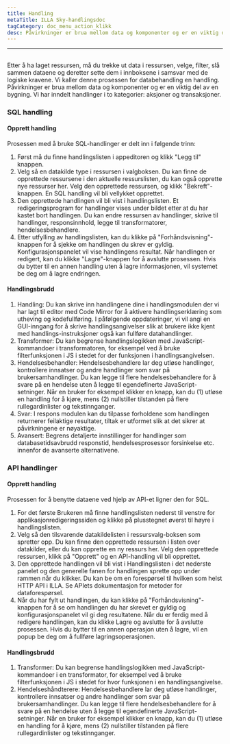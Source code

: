 ```yaml
---
title: Handling
metaTitle: ILLA Sky-handlingsdoc
tagCategory: doc_menu_action_klikk
desc: Påvirkninger er brua mellom data og komponenter og er en viktig del av en bygning.
---
```


* * *

## <Heading hidden>Spørring</Heading>

Etter å ha laget ressursen, må du trekke ut data i ressursen, velge, filter, slå sammen dataene og deretter sette dem i innboksene i samsvar med de logiske kravene. Vi kaller denne prosessen for databehandling en handling. Påvirkninger er brua mellom data og komponenter og er en viktig del av en bygning. Vi har inndelt handlinger i to kategorier: aksjoner og transaksjoner.

### SQL handling

#### Opprett handling

Prosessen med å bruke SQL-handlinger er delt inn i følgende trinn:

1.  Først må du finne handlingslisten i appeditoren og klikk "Legg til" knappen.
2.  Velg så en datakilde type i ressursen i valgboksen. Du kan finne de opprettede ressursene i den aktuelle ressurslisten, du kan også opprette nye ressurser her. Velg den opprettede ressursen, og klikk "Bekreft"-knappen. En SQL handling vil bli vellykket opprettet.
3.  Den opprettede handlingen vil bli vist i handlingslisten. Et redigeringsprogram for handlinger vises under bildet etter at du har kastet bort handlingen. Du kan endre ressursen av handlinger, skrive til handlinger, responsinnhold, legge til transformatorer, hendelsesbehandlere.
4.  Etter utfylling av handlingslisten, kan du klikke på "Forhåndsvisning"-knappen for å sjekke om handlingen du skrev er gyldig. Konfigurasjonspanelet vil vise handlingens resultat. Når handlingen er redigert, kan du klikke "Lagre"-knappen for å avslutte prosessen. Hvis du bytter til en annen handling uten å lagre informasjonen, vil systemet be deg om å lagre endringen.

#### Handlingsbrudd

1.  Handling: Du kan skrive inn handlingene dine i handlingsmodulen der vi har lagt til editor med Code Mirror for å aktivere handlingserklæring som utheving og kodefullføring. I påfølgende oppdateringer, vi vil angi en GUI-inngang for å skrive handlingsangivelser slik at brukere ikke kjent med handlings-instruksjoner også kan fullføre datahandlinger.
2.  Transformer: Du kan begrense handlingslogikken med JavaScript-kommandoer i transformatoren, for eksempel ved å bruke filterfunksjonen i JS i stedet for der funksjonen i handlingsangivelsen.
3.  Hendelsesbehandler: Hendelsesbehandlere lar deg utløse handlinger, kontrollere innsatser og andre handlinger som svar på brukersamhandlinger. Du kan legge til flere hendelsesbehandlere for å svare på en hendelse uten å legge til egendefinerte JavaScript-setninger. Når en bruker for eksempel klikker en knapp, kan du (1) utløse en handling for å kjøre, mens (2) nullstiller tilstanden på flere rullegardinlister og tekstinnganger.
4.  Svar: I respons modulen kan du tilpasse forholdene som handlingen returnerer feilaktige resultater, tiltak er utformet slik at det sikrer at påvirkningene er nøyaktige.
5.  Avansert: Begrens detaljerte innstillinger for handlinger som databasetidsavbrudd responstid, hendelsesprosessor forsinkelse etc. innenfor de avanserte alternativene.

### API handlinger

#### Opprett handling

Prosessen for å benytte dataene ved hjelp av API-et ligner den for SQL.

1.  For det første Brukeren må finne handlingslisten nederst til venstre for applikasjonredigeringssiden og klikke på plusstegnet øverst til høyre i handlingslisten.
2.  Velg så den tilsvarende datakildelisten i ressursvalg-boksen som spretter opp. Du kan finne den opprettede ressursen i listen over datakilder, eller du kan opprette en ny ressurs her. Velg den opprettede ressursen, klikk på "Opprett" og en API-handling vil bli opprettet.
3.  Den opprettede handlingen vil bli vist i Handlingslisten i det nederste panelet og den generelle fanen for handlingen sprette opp under rammen når du klikker. Du kan be om en forespørsel til hvilken som helst HTTP API i ILLA. Se APIets dokumentasjon for metoder for dataforespørsel.
4.  Når du har fylt ut handlingen, du kan klikke på "Forhåndsvisning"-knappen for å se om handlingen du har skrevet er gyldig og konfigurasjonspanelet vil gi deg resultatene. Når du er ferdig med å redigere handlingen, kan du klikke Lagre og avslutte for å avslutte prosessen. Hvis du bytter til en annen operasjon uten å lagre, vil en popup be deg om å fullføre lagringsoperasjonen.

#### Handlingsbrudd

1.  Transformer: Du kan begrense handlingslogikken med JavaScript-kommandoer i en transformator, for eksempel ved å bruke filterfunksjonen i JS i stedet for hvor funksjonen i en handlingsangivelse.
2.  Hendelseshåndterere: Hendelsesbehandlere lar deg utløse handlinger, kontrollere innsatser og andre handlinger som svar på brukersamhandlinger. Du kan legge til flere hendelsesbehandlere for å svare på en hendelse uten å legge til egendefinerte JavaScript-setninger. Når en bruker for eksempel klikker en knapp, kan du (1) utløse en handling for å kjøre, mens (2) nullstiller tilstanden på flere rullegardinlister og tekstinnganger.

